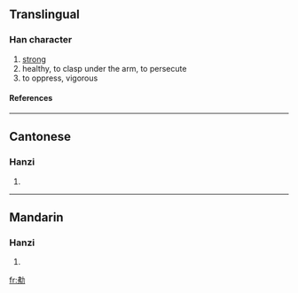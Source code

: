 ==Translingual==
===Han character===
{{Han char|rn=19|rad=力|as=05|sn=7|four=|canj=中弓大尸 (LNKS)}}
# [[strong]]
# healthy, to clasp under the arm, to persecute
# to oppress, vigorous
====References====
{{Han ref|kx=0146.250|hdz=10369.030|uh=3517|ud=13591}}

----
==Cantonese==
===Hanzi===
{{yue-hanzi|jyut=|y=bei6, faai3 fan4 gaat1 ngaat6}}
# {{defn|Cantonese}}

----
==Mandarin==
===Hanzi===
{{cmn-hanzi|pin=[[fèi]] ([[fei4]])|wg=fei<sup>4</sup>}}
# {{defn|Mandarin}}

[[fr:㔗]]
